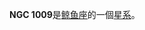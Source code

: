 {{NGCInfoBox|NGCID=NGC 1009|發現者=Swift E.|發現日期=1886年1月1日|其他編號=UGC 2129,MCG 0-7-65,ZWG 388.77|曆元=J2000.0|赤經=38分18.9秒
|赤緯=2°18'36"|星座=鲸鱼座|星體=星系|星等=14.5|表面亮度=13|藍等=15.3}}

'''NGC 1009'''是[[鲸鱼座|鲸鱼座]]的一個[[星系|星系]]。

{{NGCReference|1009}}
{{Catalogs|NGC=1009}}
{{Galaxy-stub}}
